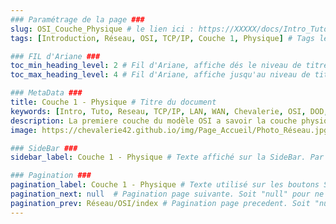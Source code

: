 ---
### Paramétrage de la page ###
slug: OSI_Couche_Physique # le lien ici : https://XXXXX/docs/Intro_Tuto_de_Cheche
tags: [Introduction, Réseau, OSI, TCP/IP, Couche 1, Physique] # Tags le fichier et permet de grouper par mots clef

### FIL d'Ariane ###
toc_min_heading_level: 2 # Fil d'Ariane, affiche dés le niveau de titre 2. Par Défaut : 2
toc_max_heading_level: 4 # Fil d'Ariane, affiche jusqu'au niveau de titre 4. Par défaut : 3

### MetaData ###
title: Couche 1 - Physique # Titre du document
keywords: [Intro, Tuto, Reseau, TCP/IP, LAN, WAN, Chevalerie, OSI, DOD, Physique, 1] # Mots Clef
description: La premiere couche du modèle OSI a savoir la couche physique ! # La description du document
image: https://chevalerie42.github.io/img/Page_Accueil/Photo_Réseau.jpg # Image utilisé par les liens vers cette page. A 1ere vue il faut privilégier les liens externe

### SideBar ###
sidebar_label: Couche 1 - Physique # Texte affiché sur la SideBar. Par défaut ce sera le "title"

### Pagination ###
pagination_label: Couche 1 - Physique # Texte utilisé sur les boutons Suivant/Précédent. Par defaut "Title"
pagination_next: null  # Pagination page suivante. Soit "null" pour ne pas en ajotuer. Soit dossier/fichier (Réseau/Intro_Reseau)
pagination_prev: Réseau/OSI/index # Pagination page precedent. Soit "null" pour ne pas en ajotuer. Soit dossier/fichier (Réseau/Intro_Reseau)
---

